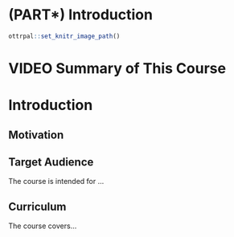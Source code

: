 
# (PART\*) Introduction {-}

```r
ottrpal::set_knitr_image_path()
```

# VIDEO Summary of This Course

# Introduction


## Motivation


## Target Audience  

The course is intended for ...

## Curriculum  

The course covers...
